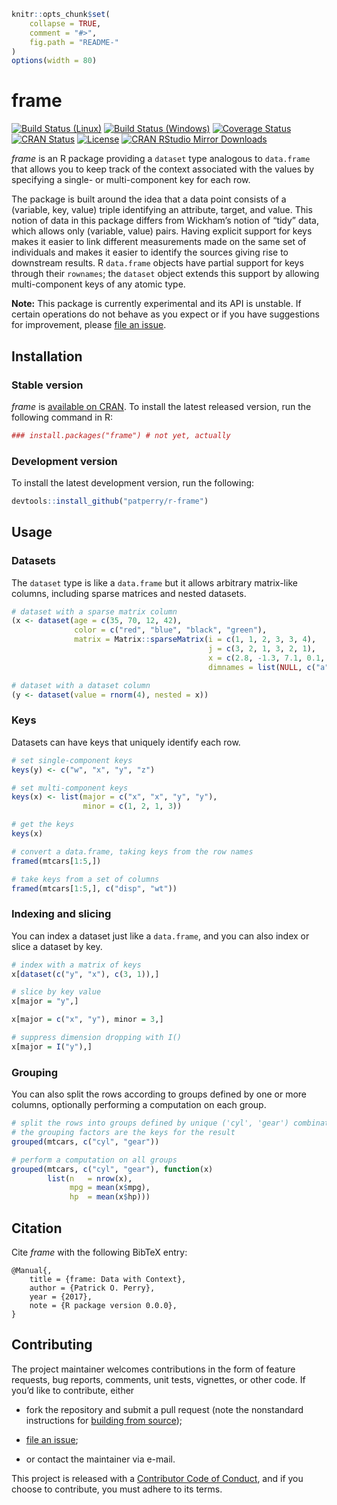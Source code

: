 <!-- README.md is generated from README.Rmd. Please edit that file -->

```r
knitr::opts_chunk$set(
    collapse = TRUE,
    comment = "#>",
    fig.path = "README-"
)
options(width = 80)
```

frame
=====

[![Build Status (Linux)][travis-badge]][travis]
[![Build Status (Windows)][appveyor-badge]][appveyor]
[![Coverage Status][codecov-badge]][codecov]
[![CRAN Status][cran-badge]][cran]
[![License][apache-badge]][apache]
[![CRAN RStudio Mirror Downloads][cranlogs-badge]][cran]


*frame* is an R package providing a `dataset` type analogous to `data.frame`
that allows you to keep track of the context associated with the values by
specifying a single- or multi-component key for each row.


The package is built around the idea that a data point consists of a
(variable, key, value) triple identifying an attribute, target, and value.
This notion of data in this package differs from Wickham's notion of "tidy"
data, which allows only (variable, value) pairs.  Having explicit support for
keys makes it easier to link different measurements made on the same set of
individuals and makes it easier to identify the sources giving rise to
downstream results.  R `data.frame` objects have partial support for keys
through their `rownames`; the `dataset` object extends this support by
allowing multi-component keys of any atomic type.


**Note:** This package is currently experimental and its API is unstable. If
certain operations do not behave as you expect or if you have suggestions for
improvement, please [file an issue][issues].


Installation
------------

### Stable version

*frame* is [available on CRAN][cran]. To install the latest released version,
run the following command in R:

```r
### install.packages("frame") # not yet, actually
```

### Development version

To install the latest development version, run the following:

```r
devtools::install_github("patperry/r-frame")
```


Usage
-----

### Datasets

The `dataset` type is like a `data.frame` but it allows arbitrary matrix-like
columns, including sparse matrices and nested datasets.

```r
# dataset with a sparse matrix column
(x <- dataset(age = c(35, 70, 12, 42),
              color = c("red", "blue", "black", "green"),
              matrix = Matrix::sparseMatrix(i = c(1, 1, 2, 3, 3, 4),
                                            j = c(3, 2, 1, 3, 2, 1),
                                            x = c(2.8, -1.3, 7.1, 0.1, -5.1, 3.8),
                                            dimnames = list(NULL, c("a", "b", "c")))))

# dataset with a dataset column
(y <- dataset(value = rnorm(4), nested = x))
```

### Keys

Datasets can have keys that uniquely identify each row.

```r
# set single-component keys
keys(y) <- c("w", "x", "y", "z")

# set multi-component keys
keys(x) <- list(major = c("x", "x", "y", "y"),
                minor = c(1, 2, 1, 3))

# get the keys
keys(x)

# convert a data.frame, taking keys from the row names
framed(mtcars[1:5,])

# take keys from a set of columns
framed(mtcars[1:5,], c("disp", "wt"))
```

### Indexing and slicing

You can index a dataset just like a `data.frame`, and you can also index or
slice a dataset by key.

```r
# index with a matrix of keys
x[dataset(c("y", "x"), c(3, 1)),]

# slice by key value
x[major = "y",]

x[major = c("x", "y"), minor = 3,]

# suppress dimension dropping with I()
x[major = I("y"),]
```

### Grouping

You can also split the rows according to groups defined by one or more columns,
optionally performing a computation on each group.

```r
# split the rows into groups defined by unique ('cyl', 'gear') combinations;
# the grouping factors are the keys for the result
grouped(mtcars, c("cyl", "gear"))

# perform a computation on all groups
grouped(mtcars, c("cyl", "gear"), function(x)
        list(n   = nrow(x),
             mpg = mean(x$mpg),
             hp  = mean(x$hp)))
```


Citation
--------

Cite *frame* with the following BibTeX entry:

    @Manual{,
        title = {frame: Data with Context},
        author = {Patrick O. Perry},
        year = {2017},
        note = {R package version 0.0.0},
    }


Contributing
------------

The project maintainer welcomes contributions in the form of feature requests,
bug reports, comments, unit tests, vignettes, or other code.  If you'd like to
contribute, either

 + fork the repository and submit a pull request (note the nonstandard
   instructions for [building from source][building]);

 + [file an issue][issues];

 + or contact the maintainer via e-mail.

This project is released with a [Contributor Code of Conduct][conduct],
and if you choose to contribute, you must adhere to its terms.


[apache]: https://www.apache.org/licenses/LICENSE-2.0.html "Apache License, Version 2.0"
[apache-badge]: https://img.shields.io/badge/License-Apache%202.0-blue.svg "Apache License, Version 2.0"
[appveyor]: https://ci.appveyor.com/project/patperry/r-frame/branch/master "Continuous Integration (Windows)"
[appveyor-badge]: https://ci.appveyor.com/api/projects/status/github/patperry/r-frame?branch=master&svg=true "Continuous Inegration (Windows)"
[building]: #development-version "Building from Source"
[codecov]: https://codecov.io/github/patperry/r-frame?branch=master "Code Coverage"
[codecov-badge]: https://codecov.io/github/patperry/r-frame/coverage.svg?branch=master "Code Coverage"
[conduct]: https://github.com/patperry/r-frame/blob/master/CONDUCT.md "Contributor Code of Conduct"
[cran]: https://cran.r-project.org/package=frame "CRAN Page"
[cran-badge]: http://www.r-pkg.org/badges/version/frame "CRAN Page"
[cranlogs-badge]: http://cranlogs.r-pkg.org/badges/frame "CRAN Downloads"
[issues]: https://github.com/patperry/r-frame/issues "Issues"
[travis]: https://travis-ci.org/patperry/r-frame "Continuous Integration (Linux)"
[travis-badge]: https://api.travis-ci.org/patperry/r-frame.svg?branch=master "Continuous Integration (Linux)"

